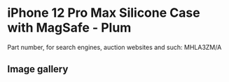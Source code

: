 
# iPhone 12 Pro Max Silicone Case with MagSafe - Plum

Part number, for search engines, auction websites and such: MHLA3ZM/A

## Image gallery

<div style={{ width: "768px" }}>
  <GalleryComponent
    images={[
      {
        original: "/everysource/MHLA3.webp",
        thumbnail: "/everypreview/MHLA3.webp",
      },
      {
        original: "/everysource/MHLA3_AV1.webp",
        thumbnail: "/everypreview/MHLA3_AV1.webp",
      },
      {
        original: "/everysource/MHLA3_AV2.webp",
        thumbnail: "/everypreview/MHLA3_AV2.webp",
      },
      {
        original: "/everysource/MHLA3_AV3.webp",
        thumbnail: "/everypreview/MHLA3_AV3.webp",
      }
    ]}
  />
</div>